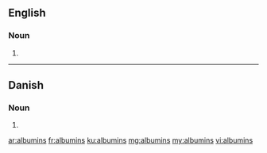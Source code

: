 ==English==

===Noun===
{{head|en|plural}}

# {{plural of|albumin|lang=en|nocat=1}}

----

==Danish==

===Noun===
{{head|da|noun form|g=n}}

# {{form of|genitive singular indefinite|albumin|lang=da}}

[[ar:albumins]]
[[fr:albumins]]
[[ku:albumins]]
[[mg:albumins]]
[[my:albumins]]
[[vi:albumins]]